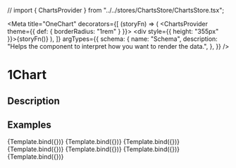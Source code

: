 // import { ChartsProvider } from "../../stores/ChartsStore/ChartsStore.tsx";

<Meta
  title="OneChart"
  decorators={[
    (storyFn) => (
      <ChartsProvider theme={{ def: { borderRadius: "1rem" } }}>
        <div style={{ height: "355px" }}>{storyFn()}</div>
      </ChartsProvider>
    ),
  ]}
  argTypes={{
    schema: {
      name: "Schema",
      description:
        "Helps the component to interpret how you want to render the data.",
    },
  }}
/>

# 1Chart

## Description

<ArgsTable of={OneChart} />

## Examples


<Canvas>
  <Story
    name="withVerticalBars"
    args={{
      schema: verticalBarsSchema,
      data: verticalBarslineData,
      isLoading: false,
    }}
  >
    {Template.bind({})}
  </Story>
</Canvas>

<Canvas>
  <Story
    name="withDots"
    args={{
      schema: dotsSchema,
      data: dotsData,
      isLoading: false,
    }}
  >
    {Template.bind({})}
  </Story>
</Canvas>

<Canvas>
  <Story
    name="withLines"
    args={{
      schema: linesSchema,
      data: linesData,
      isLoading: false,
    }}
  >
    {Template.bind({})}
  </Story>
</Canvas>

<Canvas>
  <Story
    name="withBubbles"
    args={{
      schema: bubblesSchema,
      data: bubblesData,
      isLoading: false,
    }}
  >
    {Template.bind({})}
  </Story>
</Canvas>

<Canvas>
  <Story
    name="withLeftRightAxis"
    args={{
      schema: leftRightAxisSchema,
      data: leftRightAxisData,
      isLoading: false,
    }}
  >
    {Template.bind({})}
  </Story>
</Canvas>

<Canvas>
  <Story
    name="withQuarter"
    args={{
      schema: quarterSchema,
      data: quarterMockup,
      isLoading: false,
    }}
  >
    {Template.bind({})}
  </Story>
</Canvas>

<Canvas>
  <Story
    name="withMinMaxRange"
    args={{
      schema: minMaxRangeSchema,
      data: minMaxRangeData,
      isLoading: false,
    }}
  >
    {Template.bind({})}
  </Story>
</Canvas>
